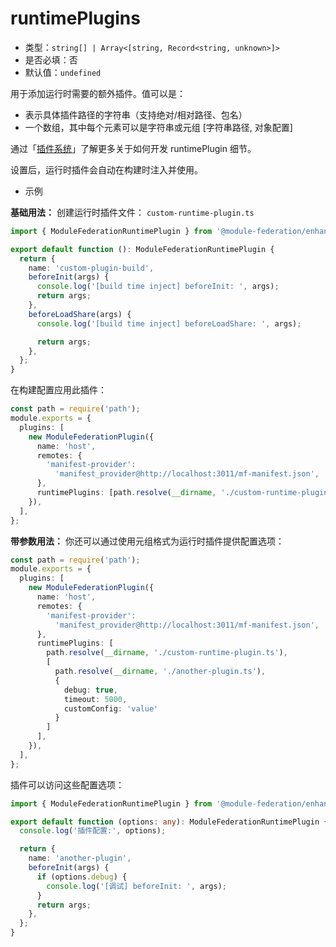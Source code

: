 # runtimePlugins

- 类型：`string[] | Array<[string, Record<string, unknown>]>`
- 是否必填：否
- 默认值：`undefined`

用于添加运行时需要的额外插件。值可以是：
- 表示具体插件路径的字符串（支持绝对/相对路径、包名）
- 一个数组，其中每个元素可以是字符串或元组 [字符串路径, 对象配置]

通过「[插件系统](../plugin/dev/index)」了解更多关于如何开发 runtimePlugin 细节。

设置后，运行时插件会自动在构建时注入并使用。

- 示例

**基础用法：**
创建运行时插件文件： `custom-runtime-plugin.ts`

```ts title="custom-runtime-plugin.ts"
import { ModuleFederationRuntimePlugin } from '@module-federation/enhanced/runtime';

export default function (): ModuleFederationRuntimePlugin {
  return {
    name: 'custom-plugin-build',
    beforeInit(args) {
      console.log('[build time inject] beforeInit: ', args);
      return args;
    },
    beforeLoadShare(args) {
      console.log('[build time inject] beforeLoadShare: ', args);

      return args;
    },
  };
}
```

在构建配置应用此插件：

```ts title="rspack.config.ts"
const path = require('path');
module.exports = {
  plugins: [
    new ModuleFederationPlugin({
      name: 'host',
      remotes: {
        'manifest-provider':
          'manifest_provider@http://localhost:3011/mf-manifest.json',
      },
      runtimePlugins: [path.resolve(__dirname, './custom-runtime-plugin.ts')],
    }),
  ],
};
```

**带参数用法：**
你还可以通过使用元组格式为运行时插件提供配置选项：

```ts title="rspack.config.ts"
const path = require('path');
module.exports = {
  plugins: [
    new ModuleFederationPlugin({
      name: 'host',
      remotes: {
        'manifest-provider':
          'manifest_provider@http://localhost:3011/mf-manifest.json',
      },
      runtimePlugins: [
        path.resolve(__dirname, './custom-runtime-plugin.ts'),
        [
          path.resolve(__dirname, './another-plugin.ts'),
          {
            debug: true,
            timeout: 5000,
            customConfig: 'value'
          }
        ]
      ],
    }),
  ],
};

```

插件可以访问这些配置选项：

```ts title="another-plugin.ts"
import { ModuleFederationRuntimePlugin } from '@module-federation/enhanced/runtime';

export default function (options: any): ModuleFederationRuntimePlugin {
  console.log('插件配置:', options);

  return {
    name: 'another-plugin',
    beforeInit(args) {
      if (options.debug) {
        console.log('[调试] beforeInit: ', args);
      }
      return args;
    },
  };
}
```
